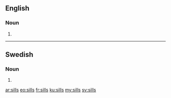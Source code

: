 ==English==

===Noun===
{{head|en|plural}}

# {{plural of|sill|lang=en|nocat=1}}

----

==Swedish==

===Noun===
{{head|sv|noun form}}

# {{sv-noun-form-indef-gen|sill}}

[[ar:sills]]
[[eo:sills]]
[[fr:sills]]
[[ku:sills]]
[[my:sills]]
[[sv:sills]]